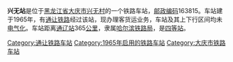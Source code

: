 {{noteTA
|1=zh-cn:始发车次; zh-hk:列車班次;
|2=zh-cn:车次; zh-hk:班次;
}}
{{Infobox China railway station 
|车站名称 = 兴无站
|车站名称拼音 = Xingwu
|车站英文名称 = Xingwu Railway Station
|车站代码 = 56978<ref>{{cite book|title=中华人民共和国铁路车站代码（GB/T 10302-2010）|publisher=中国标准出版社|year=2010|isbn=155066140495|ignore-isbn-error=true|pages=36}}</ref>
|电报码 = XUX
|拼音码 = XWU
|车站地址 = [[黑龙江省|黑龙江省]][[大庆市|大庆市]]
|归属 = [[哈尔滨铁路局|哈尔滨铁路局]]
|车站等级 = [[四等站_(中铁)|四等站]]
|线路 = [[通让铁路|通让铁路]]
}}
'''兴无站'''是位于[[黑龙江省|黑龙江省]][[大庆市|大庆市]][[兴无村|兴无村]]的一个铁路车站，[[邮政编码|邮政编码]]163815。车站建于1965年，有[[通让铁路|通让铁路]]经过该站，现办理客货运业务，车站及其上下行区间均未[[电气化|电气化]]。车站距离[[通辽站|通辽站]]365[[公里|公里]]，隶属[[哈尔滨铁路局|哈尔滨铁路局]]，是[[四等站_(中铁)|四等站]]。

{{start rail box}}
{{s-inop|[[新华屯站|新华屯站]]}}
{{s-line|[[通让铁路|通让铁路]]}}
{{s-inop|[[八村站|八村站]]}}
{{end box}}
{{通让铁路}}
{{铁路车站小作品}}
{{黑龙江小作品}}

[[Category:通让铁路车站|Category:通让铁路车站]]
[[Category:1965年启用的铁路车站|Category:1965年启用的铁路车站]]
[[Category:大庆市铁路车站|Category:大庆市铁路车站]]